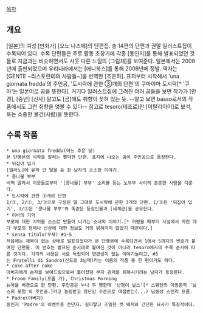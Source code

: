 [[목차]]

== 개요 ==
[일본]의 여성 [만화가] [오노 나츠메]의 단편집. 총 14편의 단편과 권말 일러스트집이 수록되어 있다. 수록 단편들은 주로 활동 초창기에 각종 [동인지]를 통해 발표되었던 것들로 지금과는 비슷하면서도 사뭇 다른 느낌의 [그림체]를 보여준다. 일본에서는 2008년에 출판되었으며 우리나라에서는 [애니북스]를 통해 2009년에 정발. 역자는 [GENTE ~리스토란테의 사람들~]을 번역한 [조은하].
표지부터 시작해서 'una giornata fredda'의 주인공, '도시락에 관한 ③개의 단편'의 쿠마야마 도시락[* '쿠마'는 일본어로 곰을 뜻한다], 거기다 일러스트집에 그려진 여러 곰들을 보면 작가가 [안경], [중년] [신사] 말고도 [곰]에도 취향이 꽂혀 있는 듯. --알고 보면 basso로서의 작품에서도 그런 취향을 엿볼 수 있다--
참고로 tesoro(테조로)란 [이탈리아어]로 보석, 또는 소중한 물건(사람)을 뜻한다.

== 수록 작품 ==
 * una giornata fredda(어느 추운 날)
 본 단행본의 시작을 알리는 짤막한 단편. 표지에 나오는 곰이 주인공으로 등장한다.
 * 뒤집어 입기
 [밀라노]에 유학 간 딸을 둔 한 남자의 소소한 이야기.
 * 콩나물 부부
 비쩍 말라서 이웃들로부터 '[콩나물] 부부' 소리를 듣는 노부부 사이의 훈훈한 사랑을 다룬다.
 * 도시락에 관한 ③개의 단편
 1/③, 2/③, 3/③으로 구성된 말 그대로 도시락에 관한 3개의 단편. 1/③은 '뒤집어 입기', 3/③은 '콩나물 부부'와 똑같은 등장인물과 [세계관]을 공유한다.
 * 이바의 기억
 부모에 대한 기억을 스스로 만들어 나가는 소녀의 이야기.[* 어렸을 때부터 시설에서 자란 데다 부모의 정체나 신상에 대한 정보도 거의 밝혀지지 않았기 때문이다.]
 * senza titolo(무제) #1~5
 처음에는 제목이 없는 상태로 발표되었다가 본 단행본에 수록되면서 1에서 5까지의 번호가 붙여진 단편들. 이 번호는 발표된 순서대로 붙여진 것이 아니라 tesoro에서의 수록 순서에 따른 것이다. 각각의 내용은 서로 독립되어 연관성이 없는 이야기들이고, #5는 Fratelli di Sandro(산드로 3남매)라는 이름의 작품 중 한 편이기도 하다.
 * coke after coke
 아버지에게 손자를 보여드림으로써 틀어졌던 부자 관계를 회복시키려는 남자가 등장한다.
 * Froom Family(프룸 가), Christmas Morning
 뉴욕을 배경으로 한 단편. 주인공은 누나 두 명한테 '난쟁이 닐스'[* 스웨덴의 아동문학 '닐스의 모험'의 주인공.]라고 놀림받고 장난감 수준으로 대접받는(...) 남동생 스탠리 프룸.
 * Padre(아버지)
 동인지 'Padre'의 이벤트용 전단지. 길다랗고 조밀한 컷 배치와 간단한 묘사가 특징적이다.
